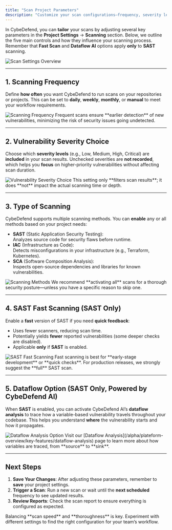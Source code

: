 ```yaml
---
title: "Scan Project Parameters"
description: "Customize your scan configurations—frequency, severity levels, scanning types, and more—to optimize vulnerability detection."
---
```


In CybeDefend, you can **tailor** your scans by adjusting several key parameters in the **Project Settings** → **Scanning** section. Below, we outline the five main controls and how they influence your scanning process. Remember that **Fast Scan** and **Dataflow AI** options apply **only** to **SAST** scanning.

<Frame>
  <img src="/images/get-started/general-information/scan-settings-overview.png" alt="Scan Settings Overview" style={{ borderRadius: '0.5rem' }} />
</Frame>

---

## 1. Scanning Frequency

Define **how often** you want CybeDefend to run scans on your repositories or projects. This can be set to **daily**, **weekly**, **monthly**, or **manual** to meet your workflow requirements.

<Frame>
  <img src="/images/get-started/general-information/frequency-scanning.png" alt="Scanning Frequency" style={{ borderRadius: '0.5rem' }} />
</Frame>

<Tip>
Frequent scans ensure **earlier detection** of new vulnerabilities, minimizing the risk of security issues going undetected.
</Tip>

---

## 2. Vulnerability Severity Choice

Choose which **severity levels** (e.g., Low, Medium, High, Critical) are **included** in your scan results. Unchecked severities are **not recorded**, which helps you **focus** on higher-priority vulnerabilities without affecting scan duration.

<Frame>
  <img src="/images/get-started/general-information/severity-choice.png" alt="Vulnerability Severity Choice" style={{ borderRadius: '0.5rem' }} />
</Frame>

<Note>
This setting only **filters scan results**; it does **not** impact the actual scanning time or depth.
</Note>

---

## 3. Type of Scanning

CybeDefend supports multiple scanning methods. You can **enable** any or all methods based on your project needs:

- **SAST** (Static Application Security Testing):  
  Analyzes source code for security flaws before runtime.
- **IAC** (Infrastructure as Code):  
  Detects misconfigurations in your infrastructure (e.g., Terraform, Kubernetes).
- **SCA** (Software Composition Analysis):  
  Inspects open-source dependencies and libraries for known vulnerabilities.

<Frame>
  <img src="/images/get-started/general-information/type-of-scanning.png" alt="Scanning Methods" style={{ borderRadius: '0.5rem' }} />
</Frame>

<Tip>
We recommend **activating all** scans for a thorough security posture—unless you have a specific reason to skip one.
</Tip>

---

## 4. SAST Fast Scanning (SAST Only)

Enable a **fast** version of SAST if you need **quick feedback**:

- Uses fewer scanners, reducing scan time.  
- Potentially yields **fewer** reported vulnerabilities (some deeper checks are disabled).  
- Applicable **only** if **SAST** is enabled.

<Frame>
  <img src="/images/get-started/general-information/fast-sast.png" alt="SAST Fast Scanning" style={{ borderRadius: '0.5rem' }} />
</Frame>

<Warning>
Fast scanning is best for **early-stage development** or **quick checks**. For production releases, we strongly suggest the **full** SAST scan.
</Warning>

---

## 5. Dataflow Option (SAST Only, Powered by CybeDefend AI)

When **SAST** is enabled, you can activate CybeDefend AI’s **dataflow analysis** to trace how a variable-based vulnerability travels throughout your codebase. This helps you understand **where** the vulnerability starts and how it propagates.

<Frame>
  <img src="/images/get-started/general-information/dataflow-option.png" alt="Dataflow Analysis Option" style={{ borderRadius: '0.5rem' }} />
</Frame>

<Tip>
Visit our [Dataflow Analysis](/alpha/plateform-overview/key-features/dataflow-analysis) page to learn more about how variables are traced, from **source** to **sink**.
</Tip>

---

## Next Steps

1. **Save Your Changes**: After adjusting these parameters, remember to **save** your project settings.  
2. **Trigger a Scan**: Run a new scan or wait until the **next scheduled** frequency to see updated results.  
3. **Review Reports**: Check the scan report to ensure everything is configured as expected.

<Note>
Balancing **scan speed** and **thoroughness** is key. Experiment with different settings to find the right configuration for your team’s workflow.
</Note>
